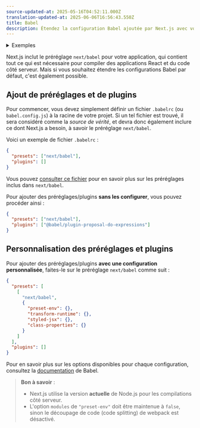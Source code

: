 ```yaml
---
source-updated-at: 2025-05-16T04:52:11.000Z
translation-updated-at: 2025-06-06T16:56:43.550Z
title: Babel
description: Étendez la configuration Babel ajoutée par Next.js avec vos propres configurations.
---
```


<details>
  <summary>Exemples</summary>

- [Personnalisation de la configuration Babel](https://github.com/vercel/next.js/tree/canary/examples/with-custom-babel-config)

</details>

Next.js inclut le préréglage `next/babel` pour votre application, qui contient tout ce qui est nécessaire pour compiler des applications React et du code côté serveur. Mais si vous souhaitez étendre les configurations Babel par défaut, c'est également possible.

## Ajout de préréglages et de plugins

Pour commencer, vous devez simplement définir un fichier `.babelrc` (ou `babel.config.js`) à la racine de votre projet. Si un tel fichier est trouvé, il sera considéré comme la _source de vérité_, et devra donc également inclure ce dont Next.js a besoin, à savoir le préréglage `next/babel`.

Voici un exemple de fichier `.babelrc` :

```json filename=".babelrc"
{
  "presets": ["next/babel"],
  "plugins": []
}
```

Vous pouvez [consulter ce fichier](https://github.com/vercel/next.js/blob/canary/packages/next/src/build/babel/preset.ts) pour en savoir plus sur les préréglages inclus dans `next/babel`.

Pour ajouter des préréglages/plugins **sans les configurer**, vous pouvez procéder ainsi :

```json filename=".babelrc"
{
  "presets": ["next/babel"],
  "plugins": ["@babel/plugin-proposal-do-expressions"]
}
```

## Personnalisation des préréglages et plugins

Pour ajouter des préréglages/plugins **avec une configuration personnalisée**, faites-le sur le préréglage `next/babel` comme suit :

```json filename=".babelrc"
{
  "presets": [
    [
      "next/babel",
      {
        "preset-env": {},
        "transform-runtime": {},
        "styled-jsx": {},
        "class-properties": {}
      }
    ]
  ],
  "plugins": []
}
```

Pour en savoir plus sur les options disponibles pour chaque configuration, consultez la [documentation](https://babeljs.io/docs/) de Babel.

> **Bon à savoir** :
>
> - Next.js utilise la version **actuelle** de Node.js pour les compilations côté serveur.
> - L'option `modules` de `"preset-env"` doit être maintenue à `false`, sinon le découpage de code (code splitting) de webpack est désactivé.